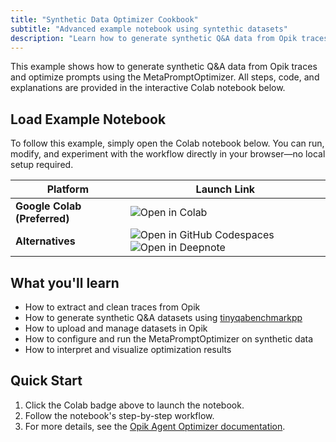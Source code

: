 ```yaml
---
title: "Synthetic Data Optimizer Cookbook"
subtitle: "Advanced example notebook using syntethic datasets"
description: "Learn how to generate synthetic Q&A data from Opik traces and optimize prompts using the MetaPromptOptimizer through an interactive notebook."
---
```


<Info>
  This example shows how to generate synthetic Q&A data from Opik traces and optimize prompts using the
  MetaPromptOptimizer. All steps, code, and explanations are provided in the interactive Colab notebook below.
</Info>

## Load Example Notebook

<Note>
  To follow this example, simply open the Colab notebook below. You can run, modify, and experiment with the workflow directly in your browser—no local setup required.
</Note>

| Platform                | Launch Link |
|-------------------------|-------------|
| **Google Colab (Preferred)** | [<img src="https://colab.research.google.com/assets/colab-badge.svg" alt="Open in Colab" style="vertical-align: middle; display: inline-block;"/>](https://colab.research.google.com/github/comet-ml/opik/blob/main/sdks/opik_optimizer/notebooks/OpikSyntethicDataOptimizer.ipynb) |
| **Alternatives**        | [<img src="https://github.com/codespaces/badge.svg" alt="Open in GitHub Codespaces" style="vertical-align: middle; display: inline-block;"/>](https://github.com/codespaces/new?repo=comet-ml/opik&ref=main&machine=basicLinux32gb&devcontainer_path=.devcontainer%2Fopik_optimizer%2Fdevcontainer.json&location=EastUs) [<img src="https://deepnote.com/buttons/launch-in-deepnote.svg" alt="Open in Deepnote" style="vertical-align: middle; display: inline-block;"/>](https://deepnote.com/launch?url=https://github.com/comet-ml/opik/blob/main/sdks/opik_optimizer/notebooks/OpikSyntethicDataOptimizer.ipynb) |

## What you'll learn

- How to extract and clean traces from Opik
- How to generate synthetic Q&A datasets using [tinyqabenchmarkpp](https://pypi.org/project/tinyqabenchmarkpp/)
- How to upload and manage datasets in Opik
- How to configure and run the MetaPromptOptimizer on synthetic data
- How to interpret and visualize optimization results

## Quick Start

1. Click the Colab badge above to launch the notebook.
2. Follow the notebook's step-by-step workflow.
3. For more details, see the [Opik Agent Optimizer documentation](/agent_optimization/overview).

